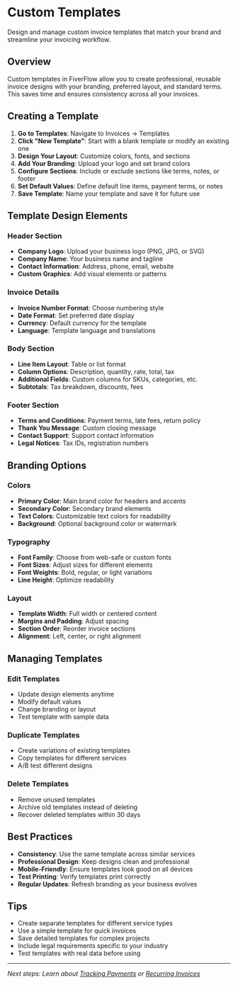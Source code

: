 # Custom Templates

Design and manage custom invoice templates that match your brand and streamline your invoicing workflow.

## Overview

Custom templates in FiverFlow allow you to create professional, reusable invoice designs with your branding, preferred layout, and standard terms. This saves time and ensures consistency across all your invoices.

## Creating a Template

1. **Go to Templates**: Navigate to Invoices → Templates
2. **Click "New Template"**: Start with a blank template or modify an existing one
3. **Design Your Layout**: Customize colors, fonts, and sections
4. **Add Your Branding**: Upload your logo and set brand colors
5. **Configure Sections**: Include or exclude sections like terms, notes, or footer
6. **Set Default Values**: Define default line items, payment terms, or notes
7. **Save Template**: Name your template and save it for future use

## Template Design Elements

### Header Section
- **Company Logo**: Upload your business logo (PNG, JPG, or SVG)
- **Company Name**: Your business name and tagline
- **Contact Information**: Address, phone, email, website
- **Custom Graphics**: Add visual elements or patterns

### Invoice Details
- **Invoice Number Format**: Choose numbering style
- **Date Format**: Set preferred date display
- **Currency**: Default currency for the template
- **Language**: Template language and translations

### Body Section
- **Line Item Layout**: Table or list format
- **Column Options**: Description, quantity, rate, total, tax
- **Additional Fields**: Custom columns for SKUs, categories, etc.
- **Subtotals**: Tax breakdown, discounts, fees

### Footer Section
- **Terms and Conditions**: Payment terms, late fees, return policy
- **Thank You Message**: Custom closing message
- **Contact Support**: Support contact information
- **Legal Notices**: Tax IDs, registration numbers

## Branding Options

### Colors
- **Primary Color**: Main brand color for headers and accents
- **Secondary Color**: Secondary brand elements
- **Text Colors**: Customizable text colors for readability
- **Background**: Optional background color or watermark

### Typography
- **Font Family**: Choose from web-safe or custom fonts
- **Font Sizes**: Adjust sizes for different elements
- **Font Weights**: Bold, regular, or light variations
- **Line Height**: Optimize readability

### Layout
- **Template Width**: Full width or centered content
- **Margins and Padding**: Adjust spacing
- **Section Order**: Reorder invoice sections
- **Alignment**: Left, center, or right alignment

## Managing Templates

### Edit Templates
- Update design elements anytime
- Modify default values
- Change branding or layout
- Test template with sample data

### Duplicate Templates
- Create variations of existing templates
- Copy templates for different services
- A/B test different designs

### Delete Templates
- Remove unused templates
- Archive old templates instead of deleting
- Recover deleted templates within 30 days

## Best Practices

- **Consistency**: Use the same template across similar services
- **Professional Design**: Keep designs clean and professional
- **Mobile-Friendly**: Ensure templates look good on all devices
- **Test Printing**: Verify templates print correctly
- **Regular Updates**: Refresh branding as your business evolves

## Tips

- Create separate templates for different service types
- Use a simple template for quick invoices
- Save detailed templates for complex projects
- Include legal requirements specific to your industry
- Test templates with real data before using

---

*Next steps: Learn about [Tracking Payments](/docs/invoices/track-payments) or [Recurring Invoices](/docs/invoices/recurring-invoices)*
